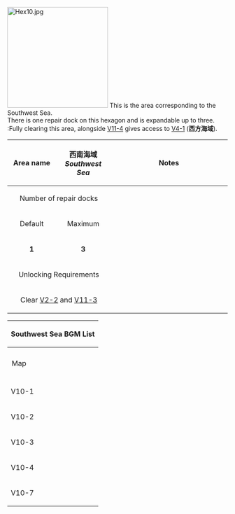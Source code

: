 [[File:Hex10.jpg|thumb|230x230px]]
This is the area corresponding to the Southwest Sea.<br>
There is one repair dock on this hexagon and is expandable up to three.<br>
:Fully clearing this area, alongside [[Kancolle Kai:Sandbox/Area 11#/V11-4|V11-4]] gives access to [[KanColle Kai:Sandbox/Area 4#/V4-1|V4-1]] ('''西方海域''').
{| class="wikitable" style="width:99%;margin:5px;"
!style="width:125px;"|Area name
|style="text-align:center; width:125px;" |西南海域<br>''Southwest Sea''
! colspan="2" style="text-align:center;width:400px;" |Notes
|-
! colspan="2" style="text-align:center; " |Number of repair docks
| colspan="2" rowspan="7" style="vertical-align:text-top; margin:0px;"|
|-
! style="text-align:center;" |Default
! style="text-align:center;" |Maximum
|-
|style="text-align:center;" |'''1'''
|style="text-align:center;" |'''3'''
|-
! colspan="2" style="text-align:center;" |Unlocking Requirements<br>
|-
| colspan="2" style="text-align:center; " |Clear [[Kancolle Kai:Sandbox/Area 2#/V2-2|V2-2]] and [[Kancolle Kai:Sandbox/Area 11#/V11-3|V11-3]]
|}
{| class="mw-collapsible mw-collapsed wikitable" style="text-align:center;width:100%"
!colspan="6"|<h4 style="margin:0;text-align:center">Southwest Sea BGM List</h4>
|-
!style="padding: 10px"|Map
!Overworld
!Normal Node (Day Battle)
!Normal Node (Night Battle)
!Boss Node (Day Battle)
!Boss Node (Night Battle)
|-
!V10-1
|rowspan=2|第三十駆逐隊、抜錨準備！<br>''30th Destroyer Division, prepare to sortie!''
|rowspan=2|連合艦隊、西へ<br>''Combined Fleet, Westward''
|rowspan=4|我、夜戦に突入す！<br>''Rush into the Night Battle!''
|colspan=2|全艦娘、突撃！<br>''All Shipgirls, Attack!''
|-
!V10-2
|colspan=2|索敵機、発艦始め！<br>''Scout Planes, Take Off!''
|-
!V10-3
|rowspan=2|敵地侵入<br>''Invading Enemy Territory''
|rowspan=2|睦月型駆逐艦の戦い<br>''Battle of Mutsuki-Class Destroyers''
|colspan=2|出撃！第八艦隊<br>''Sortie! 8th Division''
|-
!V10-4
|rowspan=2 colspan=2|艦隊、ソロモン海へ！<br>''Fleet, toward the Solomon Sea!''
|-
!V10-7
|艦隊の再集結<br>''Regathering of the Fleet''
|colspan=2|連合艦隊、西へ<br>''Combined Fleet, Westward''
|}
{{Map/Tabs|prefix=Sandbox}}


{{VitaAreaPortal}}